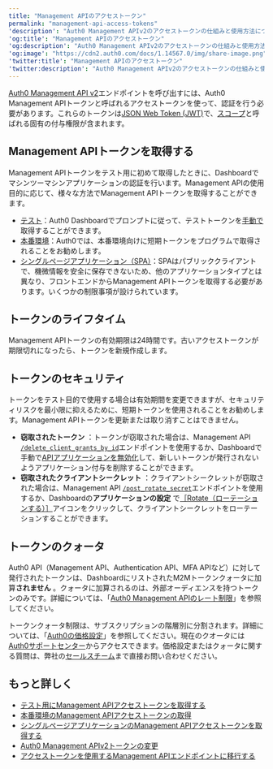 ```yaml
---
title: "Management APIのアクセストークン"
permalink: "management-api-access-tokens"
'description': "Auth0 Management APIv2のアクセストークンの仕組みと使用方法について説明します。"
'og:title': "Management APIのアクセストークン"
'og:description': "Auth0 Management APIv2のアクセストークンの仕組みと使用方法について説明します。"
'og:image': "https://cdn2.auth0.com/docs/1.14567.0/img/share-image.png"
'twitter:title': "Management APIのアクセストークン"
'twitter:description': "Auth0 Management APIv2のアクセストークンの仕組みと使用方法について説明します。"
---
```


[Auth0 Management API v2](/ja-jp/api/management/v2)エンドポイントを呼び出すには、Auth0 <Tooltip data-tooltip-id="react-containers-DefinitionTooltip-0" href="/ja-jp/glossary?term=management-api" tip="Management API: 顧客が管理タスクを実行できるようにするための製品。" cta="用語集の表示">Management API</Tooltip>トークンと呼ばれるアクセストークンを使って、認証を行う必要があります。これらのトークンは[JSON Web Token (JWT)](/ja-jp/secure/tokens/json-web-tokens)で、[スコープ](/ja-jp/get-started/apis/scopes/api-scopes)と呼ばれる固有の付与権限が含まれます。

## Management APIトークンを取得する

Management APIトークンをテスト用に初めて取得したときに、Dashboardでマシンツーマシンアプリケーションの認証を行います。Management APIの使用目的に応じて、様々な方法でManagement APIトークンを取得することができます。

* [テスト](/ja-jp/secure/tokens/access-tokens/management-api-access-tokens/get-management-api-access-tokens-for-testing)：<Tooltip data-tooltip-id="react-containers-DefinitionTooltip-0" href="/ja-jp/glossary?term=auth0-dashboard" tip="Auth0 Dashboard: サービスを構成するためのAuth0の主製品。" cta="用語集の表示">Auth0 Dashboard</Tooltip>でプロンプトに従って、テストトークンを[手動で](https://manage.auth0.com/#/apis/management/explorer)取得することができます。
* [本番環境](/ja-jp/secure/tokens/access-tokens/management-api-access-tokens/get-management-api-access-tokens-for-production)：Auth0では、本番環境向けに短期トークンをプログラムで取得されることをお勧めします。
* [シングルページアプリケーション（SPA）](/ja-jp/secure/tokens/access-tokens/management-api-access-tokens/get-management-api-tokens-for-single-page-applications)：SPAはパブリッククライアントで、機微情報を安全に保存できないため、他のアプリケーションタイプとは異なり、フロントエンドからManagement APIトークンを取得する必要があります。いくつかの制限事項が設けられています。

## トークンのライフタイム

Management APIトークンの有効期限は24時間です。古いアクセストークンが期限切れになったら、トークンを新規作成します。

## トークンのセキュリティ

トークンをテスト目的で使用する場合は有効期間を変更できますが、セキュリティリスクを最小限に抑えるために、短期トークンを使用されることをお勧めします。Management APIトークンを更新または取り消すことはできません。

* **窃取されたトークン** ：トークンが窃取された場合は、Management API [`/delete_client_grants_by_id`](/ja-jp/api/management/v2#!/Client_Grants/delete_client_grants_by_id)エンドポイントを使用するか、Dashboardで手動で[APIアプリケーションを無効化](https://manage.auth0.com/#/apis/management/authorized-applications)して、新しいトークンが発行されないようアプリケーション付与を削除することができます。
* **窃取されたクライアントシークレット** ：クライアントシークレットが窃取された場合は、Management API [`/post_rotate_secret`](/ja-jp/api/management/v2#!/Clients/post_rotate_secret)エンドポイントを使用するか、Dashboardの**アプリケーションの設定** で[［Rotate（ローテーションする）］](https://manage.auth0.com/#/applications/{yourClientId}/settings)アイコンをクリックして、クライアントシークレットをローテーションすることができます。

## トークンのクォータ

Auth0 API（Management API、Authentication API、<Tooltip data-tooltip-id="react-containers-DefinitionTooltip-0" href="/ja-jp/glossary?term=multifactor-authentication" tip="多要素認証（MFA）: ユーザー名とパスワードに加えて、SMS経由のコードなどの要素を使用するユーザー認証プロセス。" cta="用語集の表示">MFA</Tooltip> APIなど）に対して発行されたトークンは、DashboardにリストされたM2Mトークンクォータに加算**されません** 。クォータに加算されるのは、外部オーディエンスを持つトークンのみです。詳細については、「[Auth0 Management APIのレート制限](/ja-jp/troubleshoot/customer-support/operational-policies/rate-limit-policy/management-api-endpoint-rate-limits)」を参照してください。

トークンクォータ制限は、サブスクリプションの階層別に分割されます。詳細については、「[Auth0の価格設定](https://auth0.com/pricing/)」を参照してください。現在のクオータには[Auth0サポートセンター](https://support.auth0.com/reports/quota)からアクセスできます。価格設定またはクォータに関する質問は、弊社の[セールスチーム](https://auth0.com/contact-us)まで直接お問い合わせください。

## もっと詳しく

* [テスト用にManagement APIアクセストークンを取得する](/ja-jp/secure/tokens/access-tokens/management-api-access-tokens/get-management-api-access-tokens-for-testing)
* [本番環境のManagement APIアクセストークンの取得](/ja-jp/secure/tokens/access-tokens/management-api-access-tokens/get-management-api-access-tokens-for-production)
* [シングルページアプリケーションのManagement APIアクセストークンを取得する](/ja-jp/secure/tokens/access-tokens/management-api-access-tokens/get-management-api-tokens-for-single-page-applications)
* [Auth0 Management APIv2トークンの変更](/ja-jp/secure/tokens/access-tokens/management-api-access-tokens/changes-in-auth0-management-apiv2-tokens)
* [アクセストークンを使用するManagement APIエンドポイントに移行する](/ja-jp/troubleshoot/product-lifecycle/past-migrations/migrate-to-calling-api-with-access-tokens)